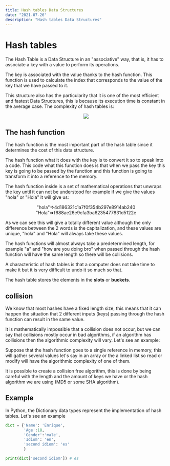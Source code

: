 ```yaml
---
title: Hash tables Data Structures
date: "2021-07-26"
description: "Hash tables Data Structures"
---
```

# Hash tables
The Hash Table is a Data Structure in an "associative" way, that is, it has to associate a key with a value to perform its operations.

The key is associated with the value thanks to the hash function. This function is used to calculate the index that corresponds to the value of the key that we have passed to it.

This structure also has the particularity that it is one of the most efficient and fastest Data Structures, this is because its execution time is constant in the average case. The complexity of hash tables is:
<center>
<img src="https://i.imgur.com/PoByZvQ.png"></img>
</center>

## The hash function

The hash function is the most important part of the hash table since it determines the cost of this data structure.

The hash function what it does with the key is to convert it so to speak into a code. This code what this function does is that when we pass the key this key is going to be passed by the function and this function is going to transform it into a reference to the memory.

The hash function inside is a set of mathematical operations that unwraps the key until it can not be understood for example if we give the values "hola" or "Hola" it will give us:

<center>
"hola"=>4d186321c1a7f0f354b297e8914ab240 
</center>

<center>
"Hola"=>f688ae26e9cfa3ba6235477831d5122e
</center>

As we can see this will give a totally different value although the only difference between the 2 words is the capitalization, and these values are unique, "hola" and "Hola" will always take these values. 

The hash functions will almost always take a predetermined length, for example "a" and "how are you doing bro" when passed through the hash function will have the same length so there will be collisions.

A characteristic of hash tables is that a computer does not take time to make it but it is very difficult to undo it so much so that. 

The hash table stores the elements in the __slots__ or __buckets__.

## collision
We know that most hashes have a fixed length size, this means that it can happen the situation that 2 different inputs (keys) passing through the hash function can result in the same value.

It is mathematically impossible that a collision does not occur, but we can say that collisions mostly occur in bad algorithms, if an algorithm has collisions then the algorithmic complexity will vary. Let's see an example:

Suppose that the hash function goes to a single reference in memory, this will gather several values let's say in an array or the a linked list so read or modify will have the algorithmic complexity of one of them.

It is possible to create a collision free algorithm, this is done by being careful with the length and the amount of keys we have or the hash algorithm we are using (MD5 or some SHA algorithm).


## Example
In Python, the Dictionary data types represent the implementation of hash tables.
Let's see an example

```python
dict = {'Name': 'Enrique',     
        'Age':18,              
        'Gender':'male',       
        'Idiom': 'en',
        'second idiom': 'es'   
        }

print(dict['second idiom']) # es
```

